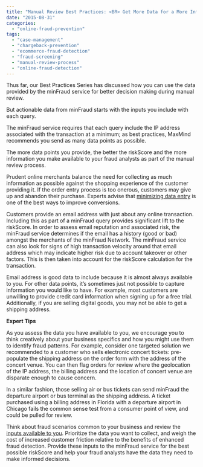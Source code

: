 ```yaml
---
title: "Manual Review Best Practices: <BR> Get More Data for a More Informed Decision"
date: "2015-08-31"
categories: 
  - "online-fraud-prevention"
tags: 
  - "case-management"
  - "chargeback-prevention"
  - "ecommerce-fraud-detection"
  - "fraud-screening"
  - "manual-review-process"
  - "online-fraud-detection"
---
```


Thus far, our Best Practices Series has discussed how you can use the data provided by the minFraud service for better decision making during manual review.

But actionable data from minFraud starts with the inputs you include with each query.

The minFraud service requires that each query include the IP address associated with the transaction at a minimum; as best practices, MaxMind recommends you send as many data points as possible.

The more data points you provide, the better the riskScore and the more information you make available to your fraud analysts as part of the manual review process.

Prudent online merchants balance the need for collecting as much information as possible against the shopping experience of the customer providing it. If the order entry process is too onerous, customers may give up and abandon their purchase. Experts advise that [minimizing data entry](https://www.inc.com/dan-leberman/how-to-avoid-losing-4-trillion-to-abandoned-carts.html) is one of the best ways to improve conversions.

Customers provide an email address with just about any online transaction. Including this as part of a minFraud query provides significant lift to the riskScore. In order to assess email reputation and associated risk, the minFraud service determines if the email has a history (good or bad) amongst the merchants of the minFraud Network. The minFraud service can also look for signs of high transaction velocity around that email address which may indicate higher risk due to account takeover or other factors. This is then taken into account for the riskScore calculation for the transaction.

Email address is good data to include because it is almost always available to you. For other data points, it’s sometimes just not possible to capture information you would like to have. For example, most customers are unwilling to provide credit card information when signing up for a free trial. Additionally, if you are selling digital goods, you may not be able to get a shipping address.

**Expert Tips**

As you assess the data you have available to you, we encourage you to think creatively about your business specifics and how you might use them to identify fraud patterns. For example, consider one targeted solution we recommended to a customer who sells electronic concert tickets: pre-populate the shipping address on the order form with the address of the concert venue. You can then flag orders for review where the geolocation of the IP address, the billing address and the location of concert venue are disparate enough to cause concern.

In a similar fashion, those selling air or bus tickets can send minFraud the departure airport or bus terminal as the shipping address. A ticket purchased using a billing address in Florida with a departure airport in Chicago fails the common sense test from a consumer point of view, and could be pulled for review.

Think about fraud scenarios common to your business and review the [inputs available to you](https://dev.maxmind.com/minfraud/minfraud-score-and-insights-api-documentation/). Prioritize the data you want to collect, and weigh the cost of increased customer friction relative to the benefits of enhanced fraud detection. Provide these inputs to the minFraud service for the best possible riskScore and help your fraud analysts have the data they need to make informed decisions.
